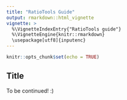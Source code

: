---
title: "RatioTools Guide"
output: rmarkdown::html_vignette
vignette: >
  %\VignetteIndexEntry{"RatioTools guide"}
  %\VignetteEngine{knitr::rmarkdown}
  \usepackage[utf8]{inputenc}
---

```{r setup, include=FALSE}
knitr::opts_chunk$set(echo = TRUE)
```

## Title

To be continued! :)